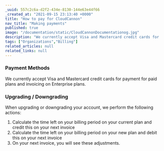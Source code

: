 ```yaml
---
_uuid: 557c2c6a-d2f2-434e-8130-144e63e44f66
_created_at: "2021-09-15 23:13:40 +0000"
title: "How to pay for CloudCannon"
nav_title: "Making payments"
published: true
image: "/documentation/static/CloudCannonDocumentationog.jpg"
description: "We currently accept Visa and Mastercard credit cards for payment for paid plans and invoicing on Enterprise plans."
tags: ["Organizations","Billing"]
related_articles: null
related_links: null
---
```


### Payment Methods
We currently accept Visa and Mastercard credit cards for payment for paid plans and invoicing on Enterprise plans.

### Upgrading / Downgrading
When upgrading or downgrading your account, we perform the following actions:

1. Calculate the time left on your billing period on your current plan and credit this on your next invoice
2. Calculate the time left on your billing period on your new plan and debit this on your next invoice
3. On your next invoice, you will see these adjustments.
